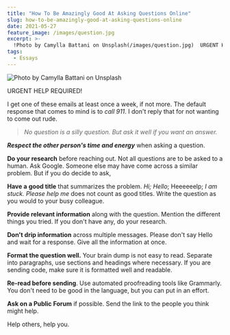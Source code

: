 ```yaml
---
title: "How To Be Amazingly Good At Asking Questions Online"
slug: how-to-be-amazingly-good-at-asking-questions-online
date: 2021-05-27
feature_image: /images/question.jpg
excerpt: >-
  !Photo by Camylla Battani on Unsplash(/images/question.jpg)  URGENT HELP REQUIRED!  I get one of these emails at least once a week, if not more. The default response that comes...
tags:
  - Essays
---
```

![Photo by Camylla Battani on Unsplash](/images/question.jpg)

URGENT HELP REQUIRED!

I get one of these emails at least once a week, if not more. The default response that comes to mind is to _call 911_. I don't reply that for not wanting to come out rude.

> _No question is a silly question. But ask it well if you want an answer._

_**Respect the other person's time and energy**_ when asking a question.

**Do your research** before reaching out. Not all questions are to be asked to a human. Ask Google. Someone else may have come across a similar problem. But if you do decide to ask,

**Have a** **good title** that summarizes the problem. _Hi; Hello_; Heeeeeelp; _I am stuck. Please help me_ does not count as good titles. Write the question as you would to your busy colleague.

**Provide relevant information** along with the question. Mention the different things you tried. If you don't have any, do your research.

**Don't drip information** across multiple messages. Please don't say Hello and wait for a response. Give all the information at once.

**Format the question well.** Your brain dump is not easy to read. Separate into paragraphs, use sections and headings where necessary. If you are sending code, make sure it is formatted well and readable.

**Re-read before sending**. Use automated proofreading tools like Grammarly. You don't need to be good in the language, but you can put in an effort.

**Ask on a Public Forum** if possible. Send the link to the people you think might help.

Help others, help you.
